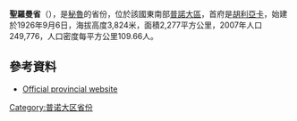 '''聖羅曼省'''（{{lang-es|Provincia de San Román}}），是[[秘魯|秘魯]]的省份，位於該國東南部[[普諾大區|普諾大區]]，首府是[[胡利亞卡|胡利亞卡]]，始建於1926年9月6日，海拔高度3,824米，面積2,277平方公里，2007年人口249,776，人口密度每平方公里109.66人。

==參考資料==
* {{es icon}} [https://web.archive.org/web/20071217003621/http://www.munijuliaca.gob.pe/ Official provincial website]

{{coord|15.4909|S|70.133114|W|type:adm2nd_source:itwiki|display=title}}

{{秘魯省份|state=collapsed}}
{{秘鲁行政区划小作品}}
[[Category:普诺大区省份|Category:普诺大区省份]]
